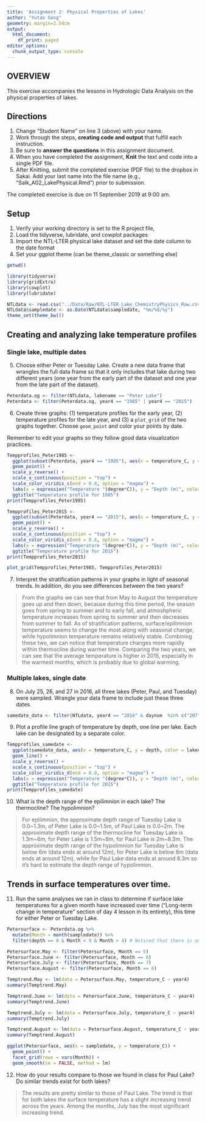 ```yaml
---
title: 'Assignment 2: Physical Properties of Lakes'
author: "Yutao Gong"
geometry: margin=2.54cm
output:
  html_document:
    df_print: paged
editor_options:
  chunk_output_type: console
---
```


## OVERVIEW

This exercise accompanies the lessons in Hydrologic Data Analysis on the physical properties of lakes. 

## Directions
1. Change "Student Name" on line 3 (above) with your name.
3. Work through the steps, **creating code and output** that fulfill each instruction.
4. Be sure to **answer the questions** in this assignment document.
6. When you have completed the assignment, **Knit** the text and code into a single PDF file.
8. After Knitting, submit the completed exercise (PDF file) to the dropbox in Sakai. Add your last name into the file name (e.g., "Salk_A02_LakePhysical.Rmd") prior to submission.

The completed exercise is due on 11 September 2019 at 9:00 am.

## Setup

1. Verify your working directory is set to the R project file, 
2. Load the tidyverse, lubridate, and cowplot packages
3. Import the NTL-LTER physical lake dataset and set the date column to the date format
4. Set your ggplot theme (can be theme_classic or something else)

```r
getwd()

library(tidyverse)
library(gridExtra)
library(cowplot)
library(lubridate)

NTLdata <- read.csv("../Data/Raw/NTL-LTER_Lake_ChemistryPhysics_Raw.csv")
NTLdata$sampledate <- as.Date(NTLdata$sampledate, "%m/%d/%y")
theme_set(theme_bw())

```

## Creating and analyzing lake temperature profiles

### Single lake, multiple dates

5. Choose either Peter or Tuesday Lake. Create a new data frame that wrangles the full data frame so that it only includes that lake during two different years (one year from the early part of the dataset and one year from the late part of the dataset).

```r
Peterdata.og <- filter(NTLdata, lakename == "Peter Lake")
Peterdata <- filter(Peterdata.og, year4 == "1985" | year4 == "2015")
```

6. Create three graphs: (1) temperature profiles for the early year, (2) temperature profiles for the late year, and (3) a `plot_grid` of the two graphs together. Choose `geom_point` and color your points by date. 

Remember to edit your graphs so they follow good data visualization practices.

```r
Tempprofiles_Peter1985 <- 
  ggplot(subset(Peterdata, year4 == "1985"), aes(x = temperature_C, y = depth, color = daynum)) +
  geom_point() +
  scale_y_reverse() +
  scale_x_continuous(position = "top") +
  scale_color_viridis_c(end = 0.8, option = "magma") +
  labs(x = expression("Temperature "(degree*C)), y = "Depth (m)", color = "Ordinal Date") +
  ggtitle("Temperature profile for 1985")
print(Tempprofiles_Peter1985)

Tempprofiles_Peter2015 <- 
  ggplot(subset(Peterdata, year4 == "2015"), aes(x = temperature_C, y = depth, color = daynum)) +
  geom_point() +
  scale_y_reverse() +
  scale_x_continuous(position = "top") +
  scale_color_viridis_c(end = 0.8, option = "magma") +
  labs(x = expression("Temperature "(degree*C)), y = "Depth (m)", color = "Ordinal Date") +
  ggtitle("Temperature profile for 2015")
print(Tempprofiles_Peter2015)

plot_grid(Tempprofiles_Peter1985, Tempprofiles_Peter2015)
```

7. Interpret the stratification patterns in your graphs in light of seasonal trends. In addition, do you see differences between the two years?

> From the graphs we can see that from May to August the temperature goes up and then down, because during this time period, the season goes from spring to summer and to early fall, and atmoshpheric temperature increases from spring to summer and then decreases from summer to fall. As of stratification patterns, surface/epilimnion temperature seems to change the most along with seasonal change, while hypolimnion temperature remains relatively stable. Combining these two, we can notice that temperature changes more rapidly within thermocline during warmer time.
Comparing the two years, we can see that the average temperature is higher in 2015, especially in the warmest months, which is probably due to global warming.

### Multiple lakes, single date 

8. On July 25, 26, and 27 in 2016, all three lakes (Peter, Paul, and Tuesday) were sampled. Wrangle your data frame to include just these three dates.

```r
samedate_data <- filter(NTLdata, year4 == "2016" & daynum  %in% c("207","208","209"))
```

9. Plot a profile line graph of temperature by depth, one line per lake. Each lake can be designated by a separate color.

```r
Tempprofiles_samedate <- 
  ggplot(samedate_data, aes(x = temperature_C, y = depth, color = lakename)) +
  geom_line() +
  scale_y_reverse() +
  scale_x_continuous(position = "top") +
  scale_color_viridis_d(end = 0.8, option = "magma") +
  labs(x = expression("Temperature "(degree*C)), y = "Depth (m)", color = "Lake") +
  ggtitle("Temperature profile for 2015")
print(Tempprofiles_samedate)
```

10. What is the depth range of the epilimnion in each lake? The thermocline? The hypolimnion?

> For epilimnion, the approximate depth range of Tuesday Lake is 0.0~1.3m, of Peter Lake is 0.0~1.5m, of Paul Lake is 0.0~2m.
The approximate depth range of the thermocline for Tuesday Lake is 1.3m~6m, for Peter Lake is 1.5m~8m, for Paul Lake is 2m~8.3m.
The approximate depth range of the hypolimnion for Tuesday Lake is below 6m (data ends at around 12m), for Peter Lake is below 8m (data ends at around 12m), while for Paul Lake data ends at around 8.3m so it's hard to estimate the depth range of hypolimnion.

## Trends in surface temperatures over time. 
11. Run the same analyses we ran in class to determine if surface lake temperatures for a given month have increased over time ("Long-term change in temperature" section of day 4 lesson in its entirety), this time for either Peter or Tuesday Lake. 

```r
Petersurface <- Peterdata.og %>%
  mutate(Month = month(sampledate)) %>%
  filter(depth == 0 & Month < 9 & Month > 4) # Noticed that there is one row of data from February of 2009 but does not have valid temperature data, so still only including from May to August

Petersurface.May <- filter(Petersurface, Month == 5)
Petersurface.June <- filter(Petersurface, Month == 6)
Petersurface.July <- filter(Petersurface, Month == 7)
Petersurface.August <- filter(Petersurface, Month == 8)

Temptrend.May <- lm(data = Petersurface.May, temperature_C ~ year4)
summary(Temptrend.May)

Temptrend.June <- lm(data = Petersurface.June, temperature_C ~ year4)
summary(Temptrend.June)

Temptrend.July <- lm(data = Petersurface.July, temperature_C ~ year4)
summary(Temptrend.July)

Temptrend.August <- lm(data = Petersurface.August, temperature_C ~ year4)
summary(Temptrend.August)

ggplot(Petersurface, aes(x = sampledate, y = temperature_C)) +
  geom_point() +
  facet_grid(rows = vars(Month)) +
  geom_smooth(se = FALSE, method = lm)
```

12. How do your results compare to those we found in class for Paul Lake? Do similar trends exist for both lakes?

> The results are pretty similar to those of Paul Lake. The trend is that for both lakes the surface temperature has a slight increasing trend across the years. Among the months, July has the most significant increasing trend.
